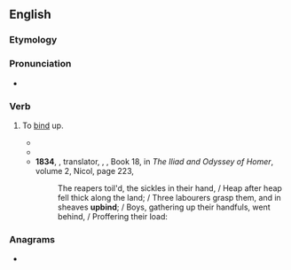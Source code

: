 ==English==

===Etymology===
{{prefix|en|up|bind}}

===Pronunciation===
* {{IPA|en|/ʌpˈbaɪnd/}}

===Verb===
{{en-verb|upbinds|upbinding|upbound}}

# {{lb|en|transitive|obsolete|poetic}} To [[bind]] up.
#* {{quote-book|en|year=1590|author={{w|Edmund Spenser}}|title={{w|The Faerie Queene}}|url=http://books.google.com/books?id=djIJAAAAQAAJ&pg=RA1-PA149|page=149|section=Canto XLI|year_published=1758
|passage=All these the daughters of old Nereus were, / Which have the sea in charge to them assign'd, / To rule his tides, and surges to uprear, / To bring forth storms, or fast them to '''upbind''', / And sailors save from wrecks of wrathful wind.}}
#* {{quote-book|en|year=1600|author={{w|Edward Fairfax}}|title=[http://www.gutenberg.org/dirs/etext96/jrdel10.txt Torquato Tasso Godfrey of Bulloigne, or Jerusalem Delivered]|section=Book X Stanza V
|passage=But when the night cast up her shade aloft, / And all earth's colors strange in sable dy'd, / He light, and as he could his wounds '''upbound''', / And shook ripe dates down from a palm he found.}}
#* '''1834''', {{w|William Sotheby}}, translator, {{w|Homer}}, ''{{w|Iliad}}'', Book 18, in ''The Iliad and Odyssey of Homer'', volume 2, Nicol, page 223,
#*: The reapers toil'd, the sickles in their hand, / Heap after heap fell thick along the land; / Three labourers grasp them, and in sheaves '''upbind'''; / Boys, gathering up their handfuls, went behind, / Proffering their load:

===Anagrams===
* {{anagrams|en|a=bdinpu|bind up|bindup}}